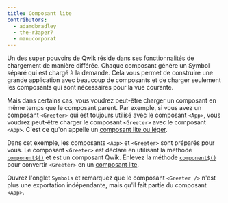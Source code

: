 ```yaml
---
title: Composant lite
contributors:
  - adamdbradley
  - the-r3aper7
  - manucorporat
---
```


Un des super pouvoirs de Qwik réside dans ses fonctionnalités de chargement de manière différée. Chaque composant génère un Symbol séparé qui est chargé à la demande. Cela vous permet de construire une grande application avec beaucoup de composants et de charger seulement les composants qui sont nécessaires pour la vue courante.

Mais dans certains cas, vous voudrez peut-être charger un composant en même temps que le composant parent. Par exemple, si vous avez un composant `<Greeter>` qui est toujours utilisé avec le composant `<App>`, vous voudrez peut-être charger le composant `<Greeter>` avec le composant `<App>`. C'est ce qu'on appelle un [composant lite ou léger](/docs/components/lite-components).

Dans cet exemple, les composants `<App>` et `<Greeter>` sont préparés pour vous. Le composant `<Greeter>` est déclaré en utilisant la méthode [`component$()`](/docs/components/overview/index.mdx#component) et est un composant Qwik. Enlevez la méthode [`component$()`](/docs/components/overview/index.mdx#component) pour convertir `<Greeter>` en un [composant lite](/docs/components/lite-components).

Ouvrez l'onglet `Symbols` et remarquez que le composant `<Greeter />` n'est plus une exportation indépendante, mais qu'il fait partie du composant `<App>`.
